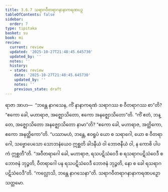 ```yaml
---
title: 3.6.7 သရာဂဝီတရာဂနာနာကရဏပဉှ
tableOfContents: false
sidebar:
  order: 7
type: tipitaka
basket: su
book: mi
review:
  current: review
  updated: '2025-10-27T21:48:45.645730'
  updated_by: ''
  notes: ''
  history:
  - state: review
    date: '2025-10-27T21:48:45.645730'
    updated_by: ''
    notes: ''
    previous_state: draft
---
```



<ReviewStatus review={frontmatter.review} showDetails={true} />

<HypothesisAnnotation frontmatter={frontmatter} />

<DynamicBreadcrumb />

<Division number="89" book="mi" e="ch" v="28">

<Paragraph number="418" book="mi">
ရာဇာ အာဟ—  “ဘန္တေ နာဂသေန, ကိံ နာနာကရဏံ သရာဂဿ စ ဝီတရာဂဿ စာ”တိ? “ဧကော ခေါ, မဟာရာဇ, အဇ္ဈောသိတော, ဧကော အနဇ္ဈောသိတော”တိ. “ကိံ ဧတံ, ဘန္တေ, အဇ္ဈောသိတော အနဇ္ဈောသိတော နာမာ”တိ? “ဧကော ခေါ, မဟာရာဇ, အတ္ထိကော, ဧကော အနတ္ထိကော”တိ. “ပဿာမဟံ, ဘန္တေ, ဧဝရူပံ ယော စ သရာဂေါ, ယော စ ဝီတရာဂေါ, သဗ္ဗောပေသော သောဘနံယေဝ ဣစ္ဆတိ ခါဒနီယံ ဝါ ဘောဇနီယံ ဝါ, န ကောစိ ပါပကံ ဣစ္ဆတီ”တိ. “အဝီတရာဂေါ ခေါ, မဟာရာဇ, ရသပဋိသံဝေဒီ စ ရသရာဂပဋိသံဝေဒီ စ ဘောဇနံ ဘုဉ္ဇတိ, ဝီတရာဂေါ ပန ရသပဋိသံဝေဒီ ဘောဇနံ ဘုဉ္ဇတိ, နော စ ခေါ ရသရာဂပဋိသံဝေဒီ”တိ.
</Paragraph>

<Paragraph number="419" book="mi">
“ကလ္လောသိ, ဘန္တေ နာဂသေနာ”တိ.

</Paragraph>
</Division>

<Paragraph number="420" type="center" book="mi">
သရာဂဝီတရာဂနာနာကရဏပဉှော သတ္တမော.
</Paragraph>
